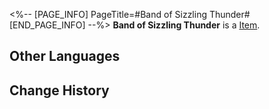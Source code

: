 <%-- [PAGE_INFO]
PageTitle=#Band of Sizzling Thunder#
[END_PAGE_INFO] --%>
{{Item Infobox
|id          = 81094
|image       = Item Band of Sizzling Thunder.png
|type        = 
|invCategory = 
|rarity      = 5
|effect      = 
|description = 
|source1     = [[Cavern of Corrosion: Cloudford]]
}}
'''Band of Sizzling Thunder''' is a [[Item]].

==Other Languages==
{{Other Languages
|en   = Band of Sizzling Thunder
|zhs  = 激奏雷电的乐队
|zht  = 激奏雷電的樂團
|ja   = 雷鳴轟くバンド
|ko   = 뇌전을 울리는 밴드
|es   = Banda del trueno crepitante
|fr   = Tonnerre grésillant
|ru   = Бэнд испепеляющего грома
|th   = Band of Sizzling Thunder
|vi   = Ban Nhạc Sizzling Thunder
|de   = Band des knisternden Donners
|id   = Band of Sizzling Thunder
|pt   = Banda Trovão Crepitante
}}

==Change History==
{{Change History|1.0}}